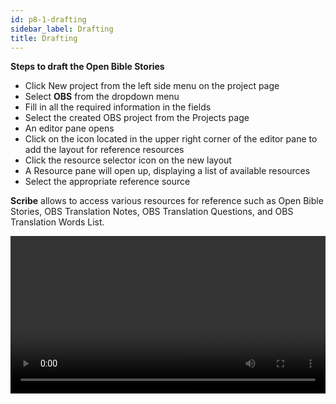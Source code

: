 ```yaml
---
id: p8-1-drafting
sidebar_label: Drafting
title: Drafting
---
```


**Steps to draft the Open Bible Stories**

- Click New project from the left side menu on the project page
- Select **OBS** from the dropdown menu
- Fill in all the required information in the fields
- Select the created OBS project from the Projects page
- An editor pane opens
- Click on the icon located in the upper right corner of the editor pane to add the layout for reference resources
- Click the resource selector icon on the new layout
- A Resource pane will open up, displaying a list of available resources
- Select the appropriate reference source

**Scribe** allows to access various resources for reference such as Open Bible Stories, OBS Translation Notes, OBS Translation Questions, and OBS Translation Words List.

<video controls src="/assets/obsdraft.mov" width="100%" type="video/mp4"/>

**Steps to download resources for reference**

**OPEN BIBLE STORIES**

- On the resource pane, click the resources selector on the top right side or **LOAD A MODULE** 
- Open Bible Stories will be selected by default 
- On the right pane, select the Resource tab
- Enter the desired language in the Select Language search bar and click on the **SAVE FILTER** button
- The selected language resource will appear below
- Click on the download button located on the right side of the selected resource 
- After a successful download, a message will appear, confirming the successful download of the resource
- The downloaded Bible story will now appear in the **OBS** tab 
- Select the resource from the OBS section by clicking on it

The selected resource will be displayed in the layout, allowing the user to refer to it as needed

**Steps to upload the resources from local device**

- Click on the **COLLECTION** tab to import resources from the local device
- Click on **Select Folder**
- Select the file from local drive to upload
- Click **Upload**
- The uploaded file will appear in OBS tab

**To download reference resource for OBS Translation Notes, OBS Translation Questions, and OBS Translation Words**

- Select the required reference resource 
- A list of reference resources will show in the right pane
- Select the resource by hovering over the resource
- Click the **download** Icon<img src="/assets/donldicc.png" width="20px" alt=""/>
- After successfully downloading the resource, a notification message labeled "Resource download finished" will appear at the bottom left side of the screen
- The downloaded resource appears on top of the list in the downloaded section
